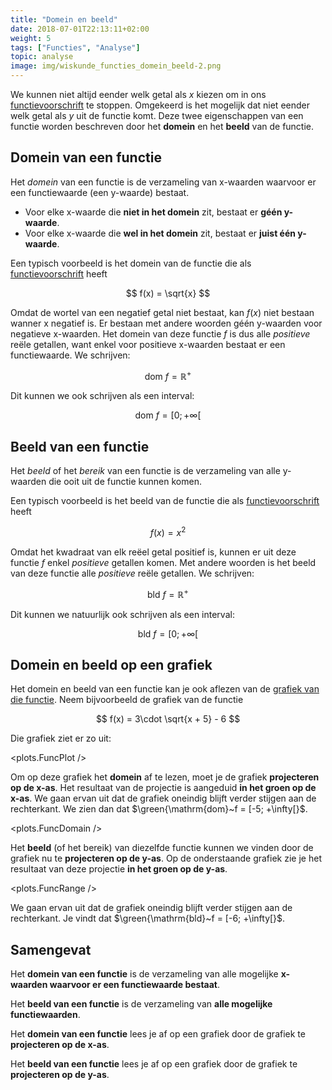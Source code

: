 ```yaml
---
title: "Domein en beeld"
date: 2018-07-01T22:13:11+02:00
weight: 5
tags: ["Functies", "Analyse"]
topic: analyse
image: img/wiskunde_functies_domein_beeld-2.png
---
```



We kunnen niet altijd eender welk getal als $x$ kiezen om in ons
[functievoorschrift](../voorschrift) te stoppen. Omgekeerd is het mogelijk dat
niet eender welk getal als $y$ uit de functie komt. Deze twee eigenschappen van
een functie worden beschreven door het **domein** en het **beeld** van de
functie.

## Domein van een functie

Het _domein_ van een functie is de verzameling
van x-waarden waarvoor er een functiewaarde <Mute>(een y-waarde)</Mute> bestaat.

-   Voor elke x-waarde die **niet in het domein** zit, bestaat er **géén
    y-waarde**.
-   Voor elke x-waarde die **wel in het domein** zit, bestaat er **juist één
    y-waarde**.

Een typisch voorbeeld is het domein van de functie die als
[functievoorschrift](../voorschrift) heeft


$$
f(x) = \sqrt{x}
$$


Omdat de wortel van een negatief
getal niet bestaat, kan $f(x)$ niet bestaan
wanner x negatief is. Er bestaan met andere woorden géén y-waarden voor
negatieve x-waarden.
Het domein van deze functie $f$ is dus alle _positieve_ reële getallen, want
enkel voor positieve x-waarden bestaat er een functiewaarde. We schrijven:


$$
\mathrm{dom}~f = \mathbb{R}^+
$$


Dit kunnen we ook schrijven als een interval:


$$
\mathrm{dom}~f = [0; +\infty[%]
$$


## Beeld van een functie

Het _beeld_ of het _bereik_ van een functie is de verzameling
van alle y-waarden die ooit uit de functie kunnen komen.

Een typisch voorbeeld is het beeld van de functie die als
[functievoorschrift](../voorschrift) heeft


$$
f(x) = x^2
$$


Omdat het kwadraat van elk reëel getal positief is, kunnen er uit deze functie
$f$ enkel _positieve_ getallen komen. Met andere woorden is het beeld van deze
functie alle _positieve_ reële getallen. We schrijven:


$$
\mathrm{bld}~f = \mathbb{R}^+
$$


Dit kunnen we natuurlijk ook schrijven als een interval:


$$
\mathrm{bld}~f = [0; +\infty[%]
$$


## Domein en beeld op een grafiek

Het domein en beeld van een functie kan je ook aflezen van de [grafiek van die
functie](../grafiek). Neem bijvoorbeeld de grafiek van de functie

$$
f(x) = 3\cdot \sqrt{x + 5} - 6
$$

Die grafiek ziet er zo uit:

<plots.FuncPlot />

Om op deze grafiek het **domein** af te lezen, moet je de grafiek **projecteren
op de x-as**. Het resultaat van de projectie is aangeduid **<span 
class="green">in het groen op de x-as</span>**. <Mute>We gaan ervan uit 
dat de grafiek oneindig blijft verder stijgen aan de rechterkant.</Mute> We zien 
dan dat $\green{\mathrm{dom}~f = [-5; +\infty[}$.

<plots.FuncDomain />

Het **beeld** <Mute>(of het bereik)</Mute> van diezelfde functie kunnen we
vinden door de grafiek nu te **projecteren op de y-as**. Op de onderstaande
grafiek zie je het resultaat van deze projectie
**<Green>in het groen op de y-as</Green>**.

<plots.FuncRange />

We gaan ervan uit dat de grafiek oneindig blijft verder stijgen aan de 
rechterkant. Je vindt dat $\green{\mathrm{bld}~f = [-6; +\infty[}$.

## Samengevat

<Attention title="Definitie domein">

Het **domein van een functie** is de verzameling van alle mogelijke **x-waarden
waarvoor er een functiewaarde bestaat**.
</Attention>

<Attention title="Definitie beeld">

Het **beeld van een functie** is de verzameling van **alle mogelijke functiewaarden**.
</Attention>

<Attention title="Domein aflezen op een grafiek">

Het **domein van een functie** lees je af op een grafiek door de grafiek te **projecteren op de x-as**.
</Attention>

<Attention title="Beeld aflezen op een grafiek">

Het **beeld van een functie** lees je af op een grafiek door de grafiek te **projecteren op de y-as**.
</Attention>
